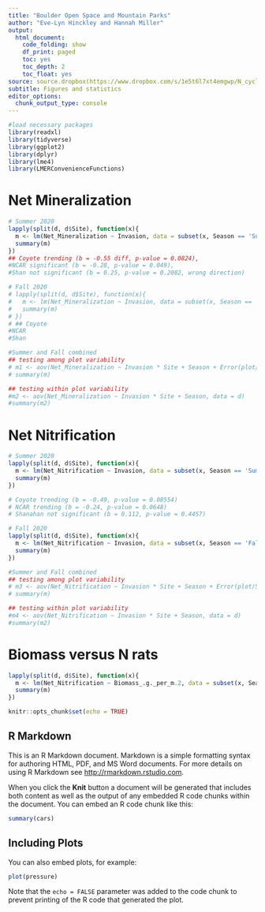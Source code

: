 ```yaml
---
title: "Boulder Open Space and Mountain Parks"
author: "Eve-Lyn Hinckley and Hannah Miller"
output:
  html_document:
    code_folding: show
    df_print: paged
    toc: yes
    toc_depth: 2
    toc_float: yes
source: source.dropbox(https://www.dropbox.com/s/1e5t6l7xt4emgwp/N_cycling.csv?dl=0))
subtitle: Figures and statistics
editor_options:
  chunk_output_type: console
---
```

```r
#load necessary packages
library(readxl)
library(tidyverse)
library(ggplot2)
library(dplyr)
library(lme4)
library(LMERConvenienceFunctions)
```

# Net Mineralization

```r
# Summer 2020
lapply(split(d, d$Site), function(x){ 
  m <- lm(Net_Mineralization ~ Invasion, data = subset(x, Season == 'Summer20'))
  summary(m)
})
## Coyote trending (b = -0.55 diff, p-value = 0.0824), 
#NCAR significant (b = -0.28, p-value = 0.049), 
#Shan not significant (b = 0.25, p-value = 0.2082, wrong direction)

# Fall 2020
# lapply(split(d, d$Site), function(x){ 
#   m <- lm(Net_Mineralization ~ Invasion, data = subset(x, Season == 'Fall20'))
#   summary(m)
# })
# ## Coyote
#NCAR  
#Shan 

#Summer and Fall combined
## testing among plot variability
# m1 <- aov(Net_Mineralization ~ Invasion * Site + Season + Error(plot/Season), data = d)
# summary(m)

## testing within plot variability
#m2 <- aov(Net_Mineralization ~ Invasion * Site + Season, data = d)
#summary(m2)
```

# Net Nitrification

```r
# Summer 2020
lapply(split(d, d$Site), function(x){ 
  m <- lm(Net_Nitrification ~ Invasion, data = subset(x, Season == 'Summer20'))
  summary(m)
})

# Coyote trending (b = -0.49, p-value = 0.08554)
# NCAR trending (b = -0.24, p-value = 0.0648)
# Shanahan not significant (b = 0.112, p-value = 0.4457)

# Fall 2020
lapply(split(d, d$Site), function(x){ 
  m <- lm(Net_Nitrification ~ Invasion, data = subset(x, Season == 'Fall20'))
  summary(m)
})

#Summer and Fall combined
## testing among plot variability
# m3 <- aov(Net_Nitrification ~ Invasion * Site + Season + Error(plot/Season), data = d)
# summary(m)

## testing within plot variability
#m4 <- aov(Net_Nitrification ~ Invasion * Site + Season, data = d)
#summary(m2)
```

# Biomass versus N rats

```r
lapply(split(d, d$Site), function(x){ 
  m <- lm(Net_Nitrification ~ Biomass_.g._per_m.2, data = subset(x, Season == 'Summer20'))
  summary(m)
})
```

```r
knitr::opts_chunk$set(echo = TRUE)
```

## R Markdown

This is an R Markdown document. Markdown is a simple formatting syntax for authoring HTML, PDF, and MS Word documents. For more details on using R Markdown see <http://rmarkdown.rstudio.com>.

When you click the **Knit** button a document will be generated that includes both content as well as the output of any embedded R code chunks within the document. You can embed an R code chunk like this:

```r
summary(cars)
```

## Including Plots

You can also embed plots, for example:

```r
plot(pressure)
```

Note that the `echo = FALSE` parameter was added to the code chunk to prevent printing of the R code that generated the plot.
